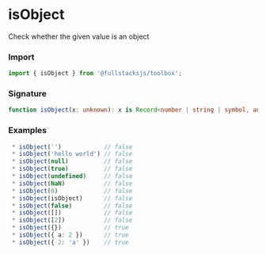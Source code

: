 # isObject

Check whether the given value is an object

### Import

```typescript copy
import { isObject } from '@fullstacksjs/toolbox';
```

### Signature

```typescript copy
function isObject(x: unknown): x is Record<number | string | symbol, any> {}
```

### Examples

```typescript copy
 * isObject('')            // false
 * isObject('hello world') // false
 * isObject(null)          // false
 * isObject(true)          // false
 * isObject(undefined)     // false
 * isObject(NaN)           // false
 * isObject(0)             // false
 * isObject(isObject)      // false
 * isObject(false)         // false
 * isObject([])            // false
 * isObject([2])           // false
 * isObject({})            // true
 * isObject({ a: 2 })      // true
 * isObject({ 2: 'a' })    // true
```
